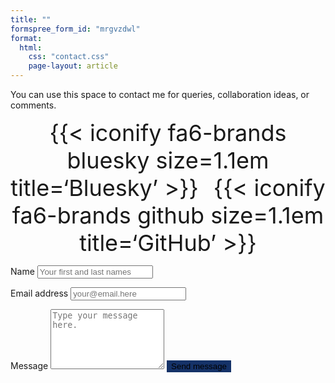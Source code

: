 ```yaml
---
title: ""
formspree_form_id: "mrgvzdwl"
format:
  html:
    css: "contact.css"
    page-layout: article
---
```


::: {.grid}

::: {.g-col-5 #note}

You can use this space to contact me for queries, collaboration ideas, or comments.

<div style="text-align: center; margin-top: 10px;">
<a href="https://bsky.app/profile/jtorresmunguia.bsky.social" target="_blank" style="font-size: 36px; margin-right: 20px; text-decoration: none; color: inherit;"
     onmouseover="this.style.color='#50a5d2'" onmouseout="this.style.color='#153268'">{{< iconify fa6-brands bluesky size=1.1em title='Bluesky' >}}</a>
<a href="https://github.com/jatorresmunguia" target="_blank" style="font-size: 36px; text-decoration: none; color: inherit;"
     onmouseover="this.style.color='#50a5d2'" onmouseout="this.style.color='#153268'">{{< iconify fa6-brands github size=1.1em title='GitHub' >}}</a>
</div>

:::

::: {.g-col-1}
:::

::: {.g-col-6 #form}
<form action="https://formspree.io/f/mrgvzdwl" method="POST" accept-charset="utf-8">

<label for="full-name">Name</label>
<input type="text" name="name" id="full-name" class="form-control" placeholder="Your first and last names" required>

<label for="email-address">Email address</label>
<input type="email" name="_replyto" id="email-address" class="form-control" placeholder="your@email.here" required>

<label for="message">Message</label>
  <textarea rows="6" name="message" id="message" class="form-control" placeholder="Type your message here." required></textarea>

<button type="submit" class="btn custom-btn mt-5" style="border:1px solid #153268; background-color: #153268;">Send message</button>
</form>
:::

:::
